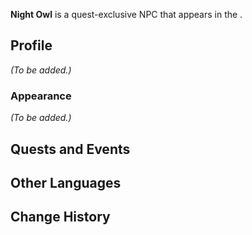 {{Meta
<!-- Remove this template after adding the missing info -->
|missing_NPC_profile  = yes
<!--
|missing_NPC_idle     = yes
|missing_NPC_dialogue = yes
-->
}}
{{Character Infobox
|type             = Quest NPC
|image            = NPC Night Owl.png
|realname         = <!-- Optional, if different from in-game name -->
|deceased         = <!-- Past (for deceased prior to events of the game) or free response -->
|region           = Natlan
|location         = Natlan
|affiliation      = Scions of the Canopy
|title            = 

|ancestry         = <!-- Clan/family -->
|father           = 
|mother           = 
|spouse           = 
|sibling          = 
|child            = 
|relative         = 

|voiceEN          = 
|voiceCN          = 
|voiceJP          = 
|voiceKR          = 
}}
'''Night Owl''' is a quest-exclusive NPC that appears in the {{Quest|Weighty Wings}}.
<!--
==Location==
{{subst:#tag:gallery|
NPC Location {{subst:#titleparts:{{subst:PAGENAME}}}}.png{{subst:!}}{{subst:#titleparts:{{subst:PAGENAME}}}}'s location
NPC Location {{subst:#titleparts:{{subst:PAGENAME}}}} Context.png{{subst:!}}Additional context
}}
-->
==Profile==
<!--Detailed story/lore information goes here.-->
''(To be added.)''

===Appearance===
<!--Keep appearance section short and concise. Limit to 2 paragraphs with 3-4 sentences each.-->
''(To be added.)''

==Quests and Events==
{{Quests and Events}}
<!--
==Idle Quotes==
{{Dialogue Start}}
:{{DIcon|Idle}} {{Tx}}
::{{A|VO {{subst:#titleparts:{{subst:PAGENAME}}}} 01.ogg}} "{{Tx}}"
{{Dialogue End}}

==Dialogue==
{{Dialogue Start}}
:'''{{subst:#titleparts:{{subst:PAGENAME}}}}:''' 
:{{DIcon}}
{{Dialogue End}}

==Event Dialogue==
===Event Name===
{{Dialogue Start}}
:'''{{subst:#titleparts:{{subst:PAGENAME}}}}:'''
{{Dialogue End}}
-->
==Other Languages==
{{Other Languages|default_hidden=1
|en      = Night Owl
|zhs     = 夜猫子
|zhs_rm  = Yèmāozǐ
|zht     = 夜貓子
|zht_rm  = Yèmāozǐ
|ja      = 夜更かし
|ja_rm   = Yofukashi
|ko      = 올빼미
|es      = Búho
|fr      = Oiseau de nuit
|ru      = Филин
|th      = นกฮูก
|th_rm   = 
|vi      = Cú Đêm
|de      = Nachteule
|id      = Burung Hantu
|pt      = Coruja Noturna
|tr      = Gece Kuşu
|it      = Gufo della Notte
}}

==Change History==
{{Change History|5.0}}
<!--
==References==
{{Reflist}}
-->